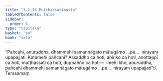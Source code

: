 ```yaml
---
title: "3.1.13 Muṭṭhassatisutta"
tableOfContents: false
sidebar:
  order: 5
type: "tipitaka"
basket: "su"
book: "sala"
---
```



<DynamicBreadcrumb />

<Division number="292" book="sala" bookNo="13" page="440">

<Paragraph number="1265" book="sala">
“Pañcahi, anuruddha, dhammehi samannāgato mātugāmo …pe…  nirayaṃ upapajjati. Katamehi pañcahi? Assaddho ca hoti, ahiriko ca hoti, anottappī ca hoti, muṭṭhassati ca hoti, duppañño ca hoti—  imehi kho, anuruddha, pañcahi dhammehi samannāgato mātugāmo …pe…  nirayaṃ upapajjatī”ti.

</Paragraph>
</Division>

<Paragraph number="1266" type="center" book="sala">
Terasamaṃ.
</Paragraph>